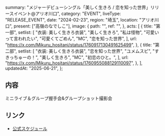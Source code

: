   summary: "メジャーデビューシングル「美しく生きろ / 恋を知った世界」リリースイベント@アリオ川口",
  category: "EVENT",
  liveType: "RELEASE_EVENT",
  date: "2024-02-23",
  region: "埼玉",
  location: "アリオ川口",
  present: ["高嶺のなでしこ"],
  image: {
    path: "",
    ref: "",
  },
  acts: [
    {
      title: "第一部",
      setlist: [
        "衣装: 美しく生きろ衣装",
        "美しく生きろ",
        "私は怪物",
        "可愛いって言われたい",
        "可愛くてごめん",
        "MC",
        "恋を知った世界",
      ],
      url: "https://x.com/Mikuru_hositani/status/1760917130491625499",
    },
    {
      title: "第二部",
      setlist: [
        "衣装: 美しく生きろ衣装",
        "恋を知った世界",
        "ユメムスビ",
        "すきっちゅーの！",
        "美しく生きろ",
        "MC",
        "初恋のひと。",
      ],
      url: "https://x.com/Mikuru_hositani/status/1760955088129110097",
    },
  ],
  updatedAt: "2025-06-21",
};

## 内容

ミニライブ＆グループ握手会&グループショット撮影会

## リンク

- [公式スケジュール](https://takanenonadeshiko.jp/?p=1828)
